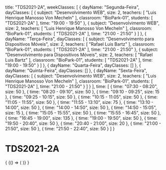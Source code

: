   title: "TDS2021-2A",
  weekClasses: [
    {
      dayName: "Segunda-Feira",
      dayClasses: [
        {
          subject: "Desenvolvimento WEB",
          size: 2,
          teachers: [
            "Luis Henrique Manosso Von Mecheln"
          ],
          classroom: "BioPark-01",
          students: [
            "TDS2021-2A"
          ],
          time: "19:00 - 19:50"
        },
        {
          subject: "Desenvolvimento WEB",
          size: 2,
          teachers: [
            "Luis Henrique Manosso Von Mecheln"
          ],
          classroom: "BioPark-01",
          students: [
            "TDS2021-2A"
          ],
          time: "21:00 - 21:50"
        }
      ]
    },
    {
      dayName: "Terça-Feira",
      dayClasses: [
        {
          subject: "Desenvolvimento para Dispositivos Móveis",
          size: 2,
          teachers: [
            "Rafael Luis Bartz"
          ],
          classroom: "BioPark-01",
          students: [
            "TDS2021-2A"
          ],
          time: "21:00 - 21:50"
        },
        {
          subject: "Desenvolvimento para Dispositivos Móveis",
          size: 2,
          teachers: [
            "Rafael Luis Bartz"
          ],
          classroom: "BioPark-01",
          students: [
            "TDS2021-2A"
          ],
          time: "19:00 - 19:50"
        }
      ]
    },
    {
      dayName: "Quarta-Feira",
      dayClasses: []
    },
    {
      dayName: "Quinta-Feira",
      dayClasses: []
    },
    {
      dayName: "Sexta-Feira",
      dayClasses: [
        {
          subject: "Desenvolvimento WEB",
          size: 2,
          teachers: [
            "Luis Henrique Manosso Von Mecheln"
          ],
          classroom: "BioPark-01",
          students: [
            "TDS2021-2A"
          ],
          time: "21:00 - 21:50"
        }
      ]
    }
  ],
  time: [
    {
      time: "07:30 - 08:20",
      size: 50
    },
    {
      time: "08:20 - 09:10",
      size: 50
    },
    {
      time: "09:10 - 09:25",
      size: 15
    },
    {
      time: "09:25 - 10:15",
      size: 50
    },
    {
      time: "10:15 - 11:05",
      size: 50
    },
    {
      time: "11:05 - 11:55",
      size: 50
    },
    {
      time: "11:55 - 13:10",
      size: 75
    },
    {
      time: "13:10 - 14:00",
      size: 50
    },
    {
      time: "14:00 - 14:50",
      size: 50
    },
    {
      time: "14:50 - 15:05",
      size: 15
    },
    {
      time: "15:05 - 15:55",
      size: 50
    },
    {
      time: "15:55 - 16:45",
      size: 50
    },
    {
      time: "16:45 - 19:00",
      size: 135
    },
    {
      time: "19:00 - 19:50",
      size: 50
    },
    {
      time: "19:50 - 20:40",
      size: 50
    },
    {
      time: "20:40 - 21:00",
      size: 20
    },
    {
      time: "21:00 - 21:50",
      size: 50
    },
    {
      time: "21:50 - 22:40",
      size: 50
    }
  ]
}

# TDS2021-2A

<div>
  {
    <BrowserOnly>
      {() => (
        <Grid
          title={data.title}
          weekClasses={data.weekClasses}
          time={data.time}
        />
      )}
    </BrowserOnly>
  }
</div>

